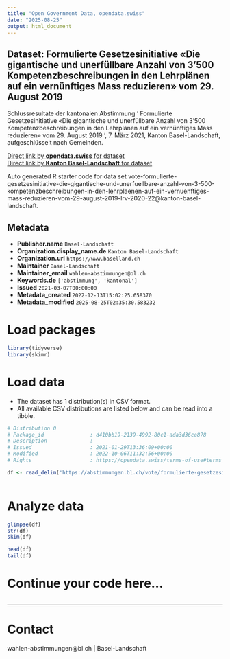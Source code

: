 ```yaml
---
title: "Open Government Data, opendata.swiss"
date: "2025-08-25"
output: html_document
---
```


## Dataset: Formulierte Gesetzesinitiative «Die gigantische und unerfüllbare Anzahl von 3'500 Kompetenzbeschreibungen in den Lehrplänen auf ein vernünftiges Mass reduzieren» vom 29. August 2019

Schlussresultate der kantonalen Abstimmung ' Formulierte Gesetzesinitiative «Die gigantische und unerfüllbare Anzahl von 3'500 Kompetenzbeschreibungen in den Lehrplänen auf ein vernünftiges Mass reduzieren» vom 29. August 2019 ', 7. März 2021, Kanton Basel-Landschaft, aufgeschlüsselt nach Gemeinden.

[Direct link by **opendata.swiss** for dataset](https://opendata.swiss/de/dataset/formulierte-gesetzesinitiative-die-gigantische-und-unerfullbare-anzahl-von-3500-kompetenzb-2019)<br>
[Direct link by **Kanton Basel-Landschaft** for dataset](https://abstimmungen.bl.ch/vote/formulierte-gesetzesinitiative-die-gigantische-und-unerfuellbare-anzahl-von-3-500-kompetenzbeschreibungen-in-den-lehrplaenen-auf-ein-vernuenftiges-mass-reduzieren-vom-29-august-2019-lrv-2020-22/data)

Auto generated R starter code for data set vote-formulierte-gesetzesinitiative-die-gigantische-und-unerfuellbare-anzahl-von-3-500-kompetenzbeschreibungen-in-den-lehrplaenen-auf-ein-vernuenftiges-mass-reduzieren-vom-29-august-2019-lrv-2020-22@kanton-basel-landschaft.

## Metadata

- **Publisher.name** `Basel-Landschaft`
- **Organization.display_name.de** `Kanton Basel-Landschaft`
- **Organization.url** `https://www.baselland.ch`
- **Maintainer** `Basel-Landschaft`
- **Maintainer_email** `wahlen-abstimmungen@bl.ch`
- **Keywords.de** `['abstimmung', 'kantonal']`
- **Issued** `2021-03-07T00:00:00`
- **Metadata_created** `2022-12-13T15:02:25.658370`
- **Metadata_modified** `2025-08-25T02:35:30.583232`


# Load packages

```r

library(tidyverse)
library(skimr)

```

# Load data

-   The dataset has 1 distribution(s) in CSV format.
-   All available CSV distributions are listed below and can be read into a tibble.

```r

# Distribution 0
# Package_id               : d410bb19-2139-4992-80c1-ada3d36ce878
# Description              : 
# Issued                   : 2021-01-29T13:36:09+00:00
# Modified                 : 2022-10-06T11:32:56+00:00
# Rights                   : https://opendata.swiss/terms-of-use#terms_by

df <- read_delim('https://abstimmungen.bl.ch/vote/formulierte-gesetzesinitiative-die-gigantische-und-unerfuellbare-anzahl-von-3-500-kompetenzbeschreibungen-in-den-lehrplaenen-auf-ein-vernuenftiges-mass-reduzieren-vom-29-august-2019-lrv-2020-22/data-csv')



```

# Analyze data

```r

glimpse(df)
str(df)
skim(df)

head(df)
tail(df)

```

# Continue your code here...

```r

```

------------------------------------------------------------------------

# Contact

wahlen-abstimmungen@bl.ch | Basel-Landschaft
